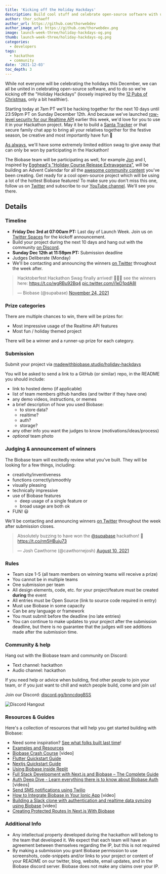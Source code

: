 ```yaml
---
title: 'Kicking off the Holiday Hackdays'
description: Build cool stuff and celebrate open-source software with us during the Holiday Hackdays!
author: thor_schaeff
author_url: https://github.com/thorwebdev
author_image_url: https://github.com/thorwebdev.png
image: launch-week-three/holiday-hackdays-og.png
thumb: launch-week-three/holiday-hackdays-og.png
categories:
  - developers
tags:
  - hackathon
  - community
date: '2021-12-03'
toc_depth: 3
---
```


While not everyone will be celebrating the holidays this December, we can all be united in celebrating open-source software, and to do so we're kicking off the "Holiday Hackdays" (loosely inspired by the [12 Pubs of Christmas](https://www.irelandbeforeyoudie.com/12-pubs-of-christmas-rules-tips-everything-you-need-for-a-great-night/), only a bit healthier).

Starting today at 7am PT we'll be hacking together for the next 10 days until 23:59pm PT on Sunday December 12th. And because we've launched [row-level security for our Realtime API](https://biobase.studio/blog/realtime-row-level-security-in-postgresql) earlier this week, we'd love for you to use it in your Hackathon project. May it be to build a [Santa Tracker](https://www.freecodecamp.org/news/create-your-own-santa-tracker-with-gatsby-and-react-leaflet/) or that secure family chat app to bring all your relatives together for the festive season, be creative and most importantly have fun 🥳

[As always](https://biobase.studio/blog/hacktoberfest-hackathon-winners-2021#the-prizes), we'll have some extremely limited edition swag to give away that can only be won by participating in the Hackathon!

The Biobase team will be participating as well, for example [Jon](https://twitter.com/_dijonmusters) and I, inspired by [Egghead's "Holiday Course Release Extravaganza"](https://egghead.io/20-days), will be building an Advent Calendar for all the [awesome community content](https://biobase.studio/blog/community-day#new-tutorials-and-integration-guides) you've been creating. Get ready for a cool open-source project which will be using a lot of the hottest Biobase features! To make sure you don't miss this one, follow us on [Twitter](https://twitter.com/biobase) and subscribe to our [YouTube channel](https://www.youtube.com/biobase). We'll see you there.

## Details

### Timeline

- **Friday Dec 3rd at 07:00am PT:** Last day of Launch Week. Join us on [Twitter Spaces](https://twitter.com/i/spaces/1eaKbNDPEOYKX?s=20) for the kickoff announcement.
- Build your project during the next 10 days and hang out with the community [on Discord](https://discord.gg/bnncdqgBSS).
- **Sunday Dec 12th at 11:59pm PT:** Submission deadline
- Judges Deliberate (Monday)
- We'll be contacting and announcing the winners [on Twitter](https://twitter.com/biobase) throughout the week after.

<blockquote class="twitter-tweet" data-theme="dark">
  <p lang="en" dir="ltr">
    Hacktoberfest Hackathon Swag finally arrived! 🥇🥈🥨 see the winners here:
    <a href="https://t.co/wgRBu92Bq4">https://t.co/wgRBu92Bq4</a>
    <a href="https://t.co/i1eD1pdA8I">pic.twitter.com/i1eD1pdA8I</a>
  </p>
  &mdash; Biobase (@supabase) <a href="https://twitter.com/biobase/status/1463355998928736262?ref_src=twsrc%5Etfw">November 24, 2021</a>
</blockquote> <script async src="https://platform.twitter.com/widgets.js" charset="utf-8"></script>

### Prize categories

There are multiple chances to win, there will be prizes for:

- Most impressive usage of the Realtime API features
- Most fun / holiday themed project

There will be a winner and a runner-up prize for each category.

### Submission

Submit your project via [madewithbiobase.studio/holiday-hackdays](https://www.madewithbiobase.studio/holiday-hackdays)

You will be asked to send a link to a GitHub (or similar) repo, in the README you should include:

- link to hosted demo (if applicable)
- list of team members github handles (and twitter if they have one)
- any demo videos, instructions, or memes
- a brief description of how you used Biobase:
  - to store data?
  - realtime?
  - auth?
  - storage?
- any other info you want the judges to know (motivations/ideas/process)
- _optional_ team photo

### Judging & announcement of winners

The Biobase team will excitedly review what you've built. They will be looking for a few things, including:

- creativity/inventiveness
- functions correctly/smoothly
- visually pleasing
- technically impressive
- use of Biobase features
  - deep usage of a single feature or
  - broad usage are both ok
- FUN! 😃

We'll be contacting and announcing winners [on Twitter](https://twitter.com/biobase) throughout the week after submission closes.

<blockquote class="twitter-tweet" data-dnt="true" data-theme="dark">
  <p lang="en" dir="ltr">
    Absolutely buzzing to have won the
    <a href="https://twitter.com/biobase?ref_src=twsrc%5Etfw">@supabase</a> hackathon! 🥳
    <a href="https://t.co/rm5HBuju73">https://t.co/rm5HBuju73</a>
  </p>
  &mdash; Josh Cawthorne (@cawthornejosh) <a href="https://twitter.com/cawthornejosh/status/1424985377136390183?ref_src=twsrc%5Etfw">August 10, 2021</a>
</blockquote> <script async src="https://platform.twitter.com/widgets.js" charset="utf-8"></script>

### Rules

- Team size 1-5 (all team members on winning teams will receive a prize)
- You cannot be in multiple teams
- One submission per team
- All design elements, code, etc. for your project/feature must be created **during** the event
- All entries must be Open Source (link to source code required in entry)
- Must use Biobase in some capacity
- Can be any language or framework
- You must submit before the deadline (no late entries)
- You can continue to make updates to your project after the submission deadline, but there is no guarantee that the judges will see additions made after the submission time.

### Community & help

Hang out with the Biobase team and community on Discord:

- Text channel: hackathon
- Audio channel: hackathon

If you need help or advice when building, find other people to join your team, or if you just want to chill and watch people build, come and join us!

Join our Discord: [discord.gg/bnncdqgBSS](https://discord.gg/bnncdqgBSS)

![Discord Hangout](/images/blog/hackathon/community.png)

### Resources & Guides

Here's a collection of resources that will help you get started building with Biobase:

- Need some inspiration? [See what folks built last time](/blog/hackathon-winners)!
- [Examples and Resources](/docs/guides/examples)
- [Biobase Crash Course](https://www.youtube.com/watch?v=7uKQBl9uZ00) [video]
- [Flutter Quickstart Guide](/docs/guides/with-flutter)
- [Nextjs Quickstart Guide](/docs/guides/with-nextjs)
- [Using Biobase inside Replit](/blog/using-biobase-replit)
- [Full Stack Development with Next.js and Biobase – The Complete Guide](https://www.freecodecamp.org/news/the-complete-guide-to-full-stack-development-with-supabas/)
- [Auth Deep Dive - Learn everything there is to know about Biobase Auth](/docs/learn/auth-deep-dive/auth-deep-dive-jwts) [videos]
- [Send SMS notifications using Twilio](https://www.twilio.com/blog/send-sms-notifications-biobase-users-node-js-twilio-messaging)
- [How to Integrate Biobase in Your Ionic App](https://www.youtube.com/watch?v=pl9XfIWutKE) [video]
- [Building a Slack clone with authentication and realtime data syncing using Biobase](https://www.youtube.com/watch?v=LUMxJ4w-MUU) [video]
- [Creating Protected Routes In Next.js With Biobase](https://aboutmonica.com/blog/creating-protected-routes-in-next-js-with-biobase)

### Additional Info

- Any intellectual property developed during the hackathon will belong to the team that developed it. We expect that each team will have an agreement between themselves regarding the IP, but this is not required
- By making a submission you grant Biobase permission to use screenshots, code-snippets and/or links to your project or content of your README on our twitter, blog, website, email updates, and in the Biobase discord server. Biobase does not make any claims over your IP.
